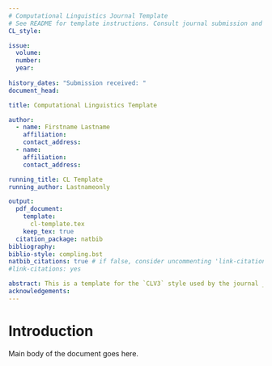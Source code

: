 ```yaml
---
# Computational Linguistics Journal Template
# See README for template instructions. Consult journal submission and style guidelines.
CL_style: 

issue:
  volume: 
  number: 
  year: 
  
history_dates: "Submission received: "
document_head: 

title: Computational Linguistics Template

author:
  - name: Firstname Lastname
    affiliation: 
    contact_address: 
  - name: 
    affiliation: 
    contact_address: 

running_title: CL Template
running_author: Lastnameonly

output: 
  pdf_document:
    template:
      cl-template.tex
    keep_tex: true
  citation_package: natbib
bibliography: 
biblio-style: compling.bst
natbib_citations: true # if false, consider uncommenting 'link-citations: yes' below. 
#link-citations: yes

abstract: This is a template for the `CLV3` style used by the journal _Computational Linguistics_. Place here an informative abstract of approximately 150-250 words.
acknowledgements: 
---
```


# Introduction

Main body of the document goes here.
